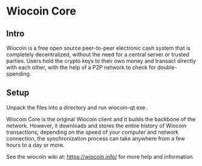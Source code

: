 Wiocoin Core
=============

Intro
-----
Wiocoin is a free open source peer-to-peer electronic cash system that is
completely decentralized, without the need for a central server or trusted
parties.  Users hold the crypto keys to their own money and transact directly
with each other, with the help of a P2P network to check for double-spending.


Setup
-----
Unpack the files into a directory and run wiocoin-qt.exe.

Wiocoin Core is the original Wiocoin client and it builds the backbone of the network.
However, it downloads and stores the entire history of Wiocoin transactions;
depending on the speed of your computer and network connection, the synchronization
process can take anywhere from a few hours to a day or more.

See the wiocoin wiki at:
  https://wiocoin.info/
for more help and information.